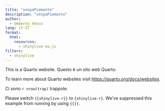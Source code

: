 ```yaml
---
title: "vespaPiemonte"
description: "vespaPiemonte"
author:
  - Umberto Vesco
lang: it-IT
format:
  html:
    resources: 
      - shinylive-sw.js
filters:
  - shinylive
---
```


This is a Quarto website.
Questo è un sito web Quarto.


To learn more about Quarto websites visit <https://quarto.org/docs/websites>.

<!-- ```{r setup, include=FALSE} -->
<!-- source("scripts/qfieldCloud.R") -->
<!-- ``` -->

Ci sono `r nrow(trap)` trappole.



:::callout-important
Please switch `{{shinylive-r}}` to `{shinylive-r}`. We've suppressed this example from running by using `{{}}`.
:::

